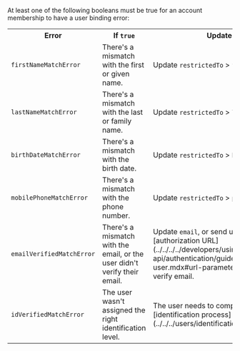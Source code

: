 At least one of the following booleans must be true for an account membership to have a user binding error:

<table>
  <tr>
    <th>Error</th>
    <th>If <code>true</code></th>
    <th>Update</th>
  </tr>
  <tr>
    <td><code>firstNameMatchError</code></td>
    <td>There's a mismatch with the first or given name.</td>
    <td>Update <code>restrictedTo</code> > <code>firstName</code>.</td>
  </tr>
  <tr>
    <td><code>lastNameMatchError</code></td>
    <td>There's a mismatch with the last or family name.</td>
    <td>Update <code>restrictedTo</code> > <code>lastName</code>.</td>
  </tr>
  <tr>
    <td><code>birthDateMatchError</code></td>
    <td>There's a mismatch with the birth date.</td>
    <td>Update <code>restrictedTo</code> > <code>birthDate</code>.</td>
  </tr>
  <tr>
    <td><code>mobilePhoneMatchError</code></td>
    <td>There's a mismatch with the phone number.</td>
    <td>Update <code>restrictedTo</code> > <code>phoneNumber</code>.</td>
  </tr>
  <tr>
    <td><code>emailVerifiedMatchError</code></td>
    <td>There's a mismatch with the email, or the user didn't verify their email.</td>
    <td>Update <code>email</code>, or send user new [authorization URL](../../../../developers/using-api/authentication/guide-get-token-user.mdx#url-parameters-optional) to verify email.</td>
  </tr>
  <tr>
    <td><code>idVerifiedMatchError</code></td>
    <td>The user wasn't assigned the right identification level.</td>
    <td>The user needs to complete another [identification process](../../../users/identifications/index.mdx).</td>
  </tr>
</table>